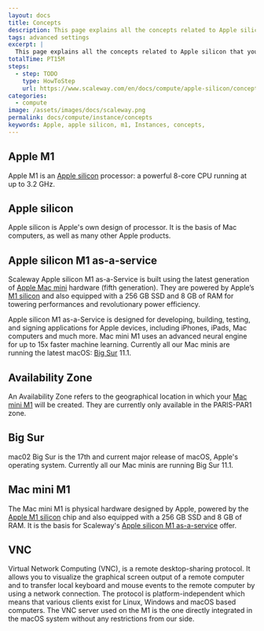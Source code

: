 ```yaml
---
layout: docs
title: Concepts
description: This page explains all the concepts related to Apple silicon
tags: advanced settings
excerpt: |
  This page explains all the concepts related to Apple silicon that you might encounter while using Scaleway products and resources.
totalTime: PT15M
steps:
  - step: TODO
    type: HowToStep
    url: https://www.scaleway.com/en/docs/compute/apple-silicon/concepts
categories:
  - compute
image: /assets/images/docs/scaleway.png
permalink: docs/compute/instance/concepts
keywords: Apple, apple silicon, m1, Instances, concepts,
---
```


<Concept opened>

## Apple M1

Apple M1 is an [Apple silicon](#apple-silicon) processor: a powerful 8-core CPU running at up to 3.2 GHz.

</Concept>


<Concept opened>

## Apple silicon 

Apple silicon is Apple's own design of processor. It is the basis of Mac computers, as well as many other Apple products. 

</Concept>


<Concept opened>

## Apple silicon M1 as-a-service

Scaleway Apple silicon M1 as-a-Service is built using the latest generation of [Apple Mac mini](#mac-mini-M1) hardware (fifth generation). They are powered by Apple’s [M1 silicon](#apple-m1) and also equipped with a 256 GB SSD and 8 GB of RAM for towering performances and revolutionary power efficiency.

Apple silicon M1 as-a-Service is designed for developing, building, testing, and signing applications for Apple devices, including iPhones, iPads, Mac computers and much more. Mac mini M1 uses an advanced neural engine for up to 15x faster machine learning. Currently all our Mac minis are running the latest macOS: [Big Sur](#big-sur) 11.1.

</Concept>


<Concept opened>

## Availability Zone 

An Availability Zone refers to the geographical location in which your [Mac mini M1](#mac-mini-m1) will be created. They are currently only available in the PARIS-PAR1 zone.

</Concept>


<Concept>

## Big Sur

mac02 Big Sur is the 17th and current major release of macOS, Apple's operating system. Currently all our Mac minis are running Big Sur 11.1.

</Concept>


<Concept>

## Mac mini M1

The Mac mini M1 is physical hardware designed by Apple, powered by the [Apple M1 silicon](#apple-m1) chip and also equipped with a 256 GB SSD and 8 GB of RAM. It is the basis for Scaleway's [Apple silicon M1 as-a-service](#apple-silicon-m1-as-a-service) offer.

</Concept>

<Concept>

## VNC

Virtual Network Computing (VNC), is a remote desktop-sharing protocol. It allows you to visualize the graphical screen output of a remote computer and to transfer local keyboard and mouse events to the remote computer by using a network connection. The protocol is platform-independent which means that various clients exist for Linux, Windows and macOS based computers. The VNC server used on the M1 is the one directly integrated in the macOS system without any restrictions from our side.

</Concept>

